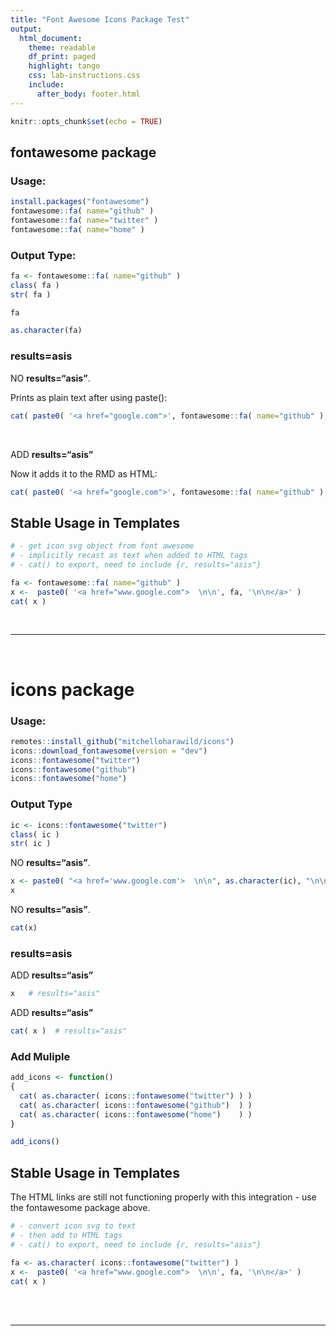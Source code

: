 ```yaml
---
title: "Font Awesome Icons Package Test"
output:
  html_document:
    theme: readable
    df_print: paged
    highlight: tango
    css: lab-instructions.css
    include:
      after_body: footer.html
---
```


```r
knitr::opts_chunk$set(echo = TRUE)
```





## fontawesome package

### Usage: 

```r
install.packages("fontawesome")
fontawesome::fa( name="github" )
fontawesome::fa( name="twitter" )
fontawesome::fa( name="home" )
```

### Output Type: 

```r
fa <- fontawesome::fa( name="github" )
class( fa )
str( fa )
```

```r
fa
```


```r
as.character(fa)
```

### results=asis

NO **results="asis"**. 

Prints as plain text after using paste(): 

```r
cat( paste0( '<a href="google.com">', fontawesome::fa( name="github" ), '</a>' ) )
```


<br>


ADD **results="asis"** 

Now it adds it to the RMD as HTML: 

```r
cat( paste0( '<a href="google.com">', fontawesome::fa( name="github" ), '</a>' ) )
```


## Stable Usage in Templates 

```r
# - get icon svg object from font awesome 
# - implicitly recast as text when added to HTML tags 
# - cat() to export, need to include {r, results="asis"}

fa <- fontawesome::fa( name="github" )
x <-  paste0( '<a href="www.google.com">  \n\n', fa, '\n\n</a>' )
cat( x )
```


<br>
<hr>
<br>




# icons package 

### Usage: 

```r
remotes::install_github("mitchelloharawild/icons")
icons::download_fontawesome(version = "dev")
icons::fontawesome("twitter")
icons::fontawesome("github")
icons::fontawesome("home")
```

### Output Type

```r
ic <- icons::fontawesome("twitter")
class( ic )
str( ic )
```

NO **results="asis"**. 

```r
x <- paste0( "<a href='www.google.com'>  \n\n", as.character(ic), "\n\n</a>" )
x
```

NO **results="asis"**. 

```r
cat(x)
```


### results=asis 

ADD **results="asis"** 

```r
x   # results="asis"
```

ADD **results="asis"** 

```r
cat( x )  # results="asis"
```


### Add Muliple

```r
add_icons <- function()
{
  cat( as.character( icons::fontawesome("twitter") ) )
  cat( as.character( icons::fontawesome("github")  ) )
  cat( as.character( icons::fontawesome("home")    ) )
}

add_icons()
```



## Stable Usage in Templates 

The HTML links are still not functioning properly with this integration - use the fontawesome package above. 

```r
# - convert icon svg to text 
# - then add to HTML tags 
# - cat() to export, need to include {r, results="asis"}

fa <- as.character( icons::fontawesome("twitter") )
x <-  paste0( '<a href="www.google.com">  \n\n', fa, '\n\n</a>' )
cat( x )
```


<br>
<br>
<hr>
<br>
<br>
<br>
